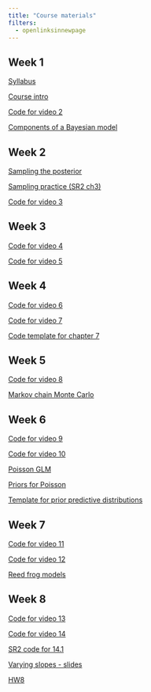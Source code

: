 ```yaml
---
title: "Course materials"
filters:
  - openlinksinnewpage
---
```


## Week 1

[Syllabus](files/oceans140_syllabus_2025.pdf)

[Course intro](lectures/course_intro.pdf)

[Code for video 2](code/video2.html)

[Components of a Bayesian model](lectures/model_components.pdf)

<!-- [Homework 1](files/hw1.pdf) -->

<!-- [Probability](_lectures/probability-lecture.pdf) -->

## Week 2

[Sampling the posterior](lectures/sampling_the_posterior.pdf)

[Sampling practice (SR2 ch3)](images/sr2_ch3_practice.png)

<!-- [Etherpad](https://etherpad.wikimedia.org/p/re_stats2) -->

[Code for video 3](code/video3.R)

<!-- [Homework 2](files/hw2.pdf) -->

<!-- [Project overview](files/project_overview-250115.pdf) -->

## Week 3

[Code for video 4](code/video4.R)

[Code for video 5](code/video5.R)

## Week 4

[Code for video 6](code/video6.R)

[Code for video 7](code/video7.R)

[Code template for chapter 7](code/sr2_07_class_demo-student.R)

## Week 5

[Code for video 8](code/video8.R)

[Markov chain Monte Carlo](lectures/mcmc.pdf)

<!-- [Midterm problem](files/midterm_2025.pdf) -->

<!-- [Midterm template](https://raw.githubusercontent.com/elahi/stats2_site/refs/heads/main/code/midterm_2025-template.qmd) -->

## Week 6

[Code for video 9](code/video9.R)

<!-- [Problem - pirates](images/problem_pirates.png) -->

[Code for video 10](code/video10.R)

<!-- [Problem - salamanders](images/problem_salamanders.png) -->

[Poisson GLM](lectures/glm_poisson.pdf)

[Priors for Poisson](code/priors_poisson.R)

[Template for prior predictive distributions](files/Template_prior_predictive_distributions.pdf)

<!-- [HW6](files/hw6.pdf)  -->

## Week 7

[Code for video 11](code/video11.R)

[Code for video 12](code/video12.R)

[Reed frog models](files/varying_intercepts-slides-2025.pdf) 

<!-- [HW7](files/hw7.pdf)  -->

## Week 8

[Code for video 13](code/video13.R)

[Code for video 14](code/video14.R)

[SR2 code for 14.1](code/sr2_code_14.1.R)

[Varying slopes - slides](files/varying_slopes-slides-2025.pdf) 

[HW8](files/hw8.pdf)



